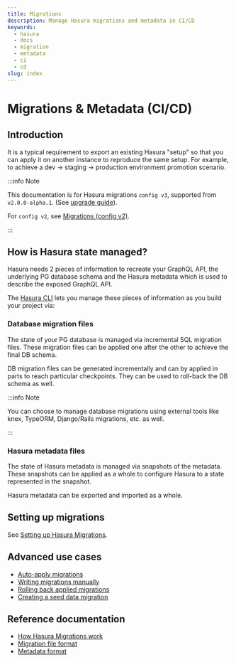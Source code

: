 ```yaml
---
title: Migrations
description: Manage Hasura migrations and metadata in CI/CD
keywords:
  - hasura
  - docs
  - migration
  - metadata
  - ci
  - cd
slug: index
---
```


# Migrations & Metadata (CI/CD)

## Introduction

It is a typical requirement to export an existing Hasura "setup" so that
you can apply it on another instance to reproduce the same setup. For
example, to achieve a dev -> staging -> production environment promotion
scenario.

:::info Note

This documentation is for Hasura migrations `config v3`, supported from
`v2.0.0-alpha.1`. (See [upgrade guide](/graphql/core/migrations/upgrade-v3.mdx)).

For `config v2`, see [Migrations (config v2)](/graphql/core/migrations/config-v2/index.mdx).

:::

## How is Hasura state managed?

Hasura needs 2 pieces of information to recreate your GraphQL API, the
underlying PG database schema and the Hasura metadata which is used to
describe the exposed GraphQL API.

The [Hasura CLI](/graphql/core/hasura-cli/index.mdx) lets you manage these pieces of
information as you build your project via:

### Database migration files

The state of your PG database is managed via incremental SQL migration
files. These migration files can be applied one after the other to
achieve the final DB schema.

DB migration files can be generated incrementally and can by applied in
parts to reach particular checkpoints. They can be used to roll-back the
DB schema as well.

:::info Note

You can choose to manage database migrations using external tools like
knex, TypeORM, Django/Rails migrations, etc. as well.

:::

### Hasura metadata files

The state of Hasura metadata is managed via snapshots of the metadata.
These snapshots can be applied as a whole to configure Hasura to a state
represented in the snapshot.

Hasura metadata can be exported and imported as a whole.

## Setting up migrations

See [Setting up Hasura Migrations](/graphql/core/migrations/migrations-setup.mdx).

## Advanced use cases

- [Auto-apply migrations](/graphql/core/migrations/advanced/auto-apply-migrations.mdx)
- [Writing migrations manually](/graphql/core/migrations/advanced/writing-migrations-manually.mdx)
- [Rolling back applied migrations](/graphql/core/migrations/advanced/rolling-back-migrations.mdx)
- [Creating a seed data migration](/graphql/core/migrations/advanced/seed-data-migration.mdx)

## Reference documentation

- [How Hasura Migrations work](/graphql/core/migrations/reference/how-it-works.mdx)
- [Migration file format](/graphql/core/migrations/reference/migration-file-format.mdx)
- [Metadata format](/graphql/core/migrations/reference/metadata-format.mdx)

